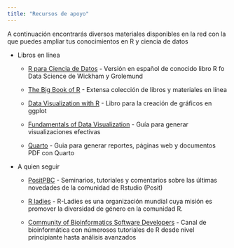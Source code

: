 ```yaml
---
title: "Recursos de apoyo"
---
```


A continuación encontrarás diversos materiales disponibles en la red con la que puedes ampliar tus conocimientos en R y ciencia de datos

-   Libros en línea

    -   [R para Ciencia de Datos](https://es.r4ds.hadley.nz/) - Versión en español de conocido libro R fo Data Science de Wickham y Grolemund

    -   [The Big Book of R](https://www.bigbookofr.com/) - Extensa colección de libros y materiales en línea 
    
    - [Data Visualization with R](https://rkabacoff.github.io/datavis/) - Libro para la creación de gráficos en ggplot
    
    - [Fundamentals of Data Visualization](https://clauswilke.com/dataviz/) - Guía para generar visualizaciones efectivas
    
    - [Quarto](https://quarto.org/docs/books/) - Guia para generar reportes, páginas web y documentos PDF con Quarto
    

-   A quien seguir

    -   [PositPBC](https://www.youtube.com/@PositPBC/featured) - Seminarios, tutoriales y comentarios sobre las últimas novedades de la comunidad de Rstudio (Posit)

    -   [R ladies](https://www.youtube.com/@RLadiesGlobal) - R-Ladies es una organización mundial cuya misión es promover la diversidad de género en la comunidad R.
    
    
    -   [Community of Bioinformatics Software Developers](https://www.youtube.com/@CDSB/videos) - Canal de bioinformática con númerosos tutoriales de R desde nivel principiante hasta análisis avanzados
    

